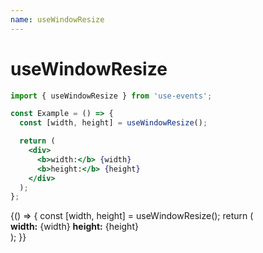 ```yaml
---
name: useWindowResize
---
```



# useWindowResize

```js
import { useWindowResize } from 'use-events';
```

```jsx
const Example = () => {
  const [width, height] = useWindowResize();

  return (
    <div>
      <b>width:</b> {width}
      <b>height:</b> {height}
    </div>
  );
};
```

<Playground>
  {() => {
    const [width, height] = useWindowResize();
    return (
      <div>
        <b>width:</b> {width}
        <b>height:</b> {height}
      </div>
    );
  }}
</Playground>
